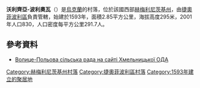 {{coord|49|49|40|N|26|36|36|E|scale:100000|display=title}}

'''沃利齊亞-波利奧瓦'''（{{lang-uk|Волиця-Польова}}）是[[烏克蘭|烏克蘭]]的村落，位於該國西部[[赫梅利尼茨基州|赫梅利尼茨基州]]，由[[捷奧菲波利區|捷奧菲波利區]]負責管轄，始建於1593年，面積2.85平方公里，海拔高度295米，2001年人口830，人口密度每平方公里291.7人。

==參考資料==
* [http://oblrada.km.ua/map/teovolpolsilra.php Волице-Польова сільська рада на сайті Хмельницької ОДА] {{Wayback|url=http://oblrada.km.ua/map/teovolpolsilra.php |date=20071006093052 }}

{{DEFAULTSORT:Волиця-Польова}}
[[Category:赫梅利尼茨基州村落|Category:赫梅利尼茨基州村落]]
[[Category:捷奧菲波利區村落|Category:捷奧菲波利區村落]]
[[Category:1593年建立的聚居地|Category:1593年建立的聚居地]]

{{Khmelnytskyi-geo-stub}}